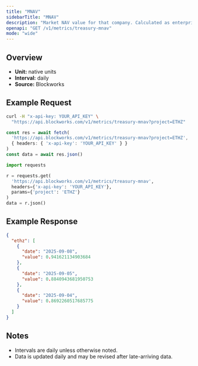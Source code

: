 ```yaml
---
title: "MNAV"
sidebarTitle: "MNAV"
description: "Market NAV value for that company. Calculated as enterprise value / NAV"
openapi: "GET /v1/metrics/treasury-mnav"
mode: "wide"
---
```


## Overview

- **Unit:** native units
- **Interval:** daily
- **Source:** Blockworks

## Example Request

<CodeGroup>

```bash cURL
curl -H "x-api-key: YOUR_API_KEY" \
  "https://api.blockworks.com/v1/metrics/treasury-mnav?project=ETHZ"
```

```typescript TypeScript
const res = await fetch(
  'https://api.blockworks.com/v1/metrics/treasury-mnav?project=ETHZ',
  { headers: { 'x-api-key': 'YOUR_API_KEY' } }
)
const data = await res.json()
```

```python Python
import requests

r = requests.get(
  'https://api.blockworks.com/v1/metrics/treasury-mnav',
  headers={'x-api-key': 'YOUR_API_KEY'},
  params={'project': 'ETHZ'}
)
data = r.json()
```

</CodeGroup>

## Example Response

```json
{
  "ethz": [
    {
      "date": "2025-09-08",
      "value": 0.941621134903684
    },
    {
      "date": "2025-09-05",
      "value": 0.8840943681950753
    },
    {
      "date": "2025-09-04",
      "value": 0.8692260517685775
    }
  ]
}
```

## Notes
- Intervals are daily unless otherwise noted.
- Data is updated daily and may be revised after late-arriving data.
